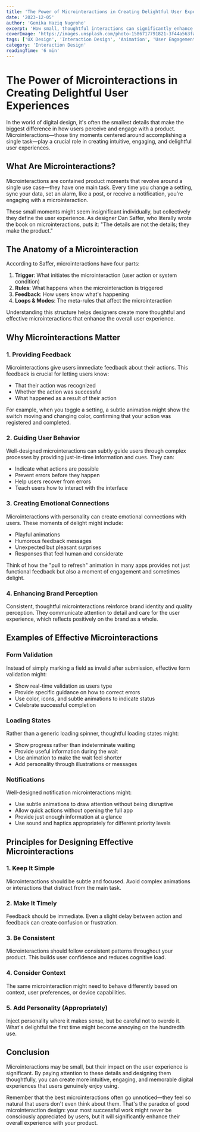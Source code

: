 ```yaml
---
title: 'The Power of Microinteractions in Creating Delightful User Experiences'
date: '2023-12-05'
author: 'Gemika Haziq Nugroho'
excerpt: 'How small, thoughtful interactions can significantly enhance user engagement, provide feedback, and create memorable digital experiences.'
coverImage: 'https://images.unsplash.com/photo-1586717791821-3f44a563fa4c?ixlib=rb-4.0.3&ixid=MnwxMjA3fDB8MHxwaG90by1wYWdlfHx8fGVufDB8fHx8&auto=format&fit=crop&w=1000&q=80'
tags: ['UX Design', 'Interaction Design', 'Animation', 'User Engagement']
category: 'Interaction Design'
readingTime: '6 min'
---
```


# The Power of Microinteractions in Creating Delightful User Experiences

In the world of digital design, it's often the smallest details that make the biggest difference in
how users perceive and engage with a product. Microinteractions—those tiny moments centered around
accomplishing a single task—play a crucial role in creating intuitive, engaging, and delightful user
experiences.

## What Are Microinteractions?

Microinteractions are contained product moments that revolve around a single use case—they have one
main task. Every time you change a setting, sync your data, set an alarm, like a post, or receive a
notification, you're engaging with a microinteraction.

These small moments might seem insignificant individually, but collectively they define the user
experience. As designer Dan Saffer, who literally wrote the book on microinteractions, puts it: "The
details are not the details; they make the product."

## The Anatomy of a Microinteraction

According to Saffer, microinteractions have four parts:

1. **Trigger**: What initiates the microinteraction (user action or system condition)
2. **Rules**: What happens when the microinteraction is triggered
3. **Feedback**: How users know what's happening
4. **Loops & Modes**: The meta-rules that affect the microinteraction

Understanding this structure helps designers create more thoughtful and effective microinteractions
that enhance the overall user experience.

## Why Microinteractions Matter

### 1. Providing Feedback

Microinteractions give users immediate feedback about their actions. This feedback is crucial for
letting users know:

- That their action was recognized
- Whether the action was successful
- What happened as a result of their action

For example, when you toggle a setting, a subtle animation might show the switch moving and changing
color, confirming that your action was registered and completed.

### 2. Guiding User Behavior

Well-designed microinteractions can subtly guide users through complex processes by providing
just-in-time information and cues. They can:

- Indicate what actions are possible
- Prevent errors before they happen
- Help users recover from errors
- Teach users how to interact with the interface

### 3. Creating Emotional Connections

Microinteractions with personality can create emotional connections with users. These moments of
delight might include:

- Playful animations
- Humorous feedback messages
- Unexpected but pleasant surprises
- Responses that feel human and considerate

Think of how the "pull to refresh" animation in many apps provides not just functional feedback but
also a moment of engagement and sometimes delight.

### 4. Enhancing Brand Perception

Consistent, thoughtful microinteractions reinforce brand identity and quality perception. They
communicate attention to detail and care for the user experience, which reflects positively on the
brand as a whole.

## Examples of Effective Microinteractions

### Form Validation

Instead of simply marking a field as invalid after submission, effective form validation might:

- Show real-time validation as users type
- Provide specific guidance on how to correct errors
- Use color, icons, and subtle animations to indicate status
- Celebrate successful completion

### Loading States

Rather than a generic loading spinner, thoughtful loading states might:

- Show progress rather than indeterminate waiting
- Provide useful information during the wait
- Use animation to make the wait feel shorter
- Add personality through illustrations or messages

### Notifications

Well-designed notification microinteractions might:

- Use subtle animations to draw attention without being disruptive
- Allow quick actions without opening the full app
- Provide just enough information at a glance
- Use sound and haptics appropriately for different priority levels

## Principles for Designing Effective Microinteractions

### 1. Keep It Simple

Microinteractions should be subtle and focused. Avoid complex animations or interactions that
distract from the main task.

### 2. Make It Timely

Feedback should be immediate. Even a slight delay between action and feedback can create confusion
or frustration.

### 3. Be Consistent

Microinteractions should follow consistent patterns throughout your product. This builds user
confidence and reduces cognitive load.

### 4. Consider Context

The same microinteraction might need to behave differently based on context, user preferences, or
device capabilities.

### 5. Add Personality (Appropriately)

Inject personality where it makes sense, but be careful not to overdo it. What's delightful the
first time might become annoying on the hundredth use.

## Conclusion

Microinteractions may be small, but their impact on the user experience is significant. By paying
attention to these details and designing them thoughtfully, you can create more intuitive, engaging,
and memorable digital experiences that users genuinely enjoy using.

Remember that the best microinteractions often go unnoticed—they feel so natural that users don't
even think about them. That's the paradox of good microinteraction design: your most successful work
might never be consciously appreciated by users, but it will significantly enhance their overall
experience with your product.
